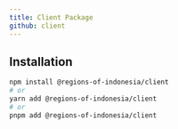 ```yaml
---
title: Client Package
github: client
---
```



<NPMPackageBadges name="client" />

## Installation

```bash
npm install @regions-of-indonesia/client
# or
yarn add @regions-of-indonesia/client
# or
pnpm add @regions-of-indonesia/client
```
